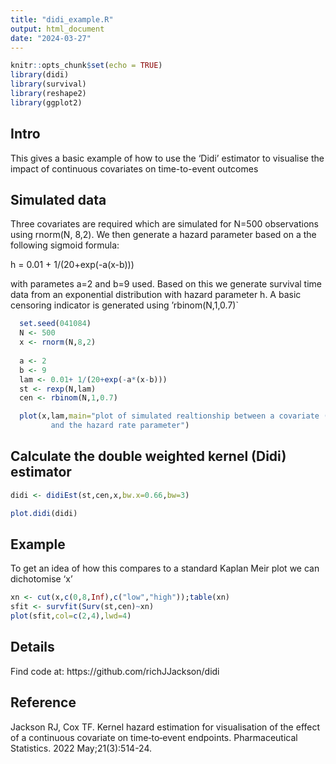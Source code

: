 ```yaml
---
title: "didi_example.R"
output: html_document
date: "2024-03-27"
---
```


```r
knitr::opts_chunk$set(echo = TRUE)
library(didi)
library(survival)
library(reshape2)
library(ggplot2)
```

## Intro

This gives a basic example of how to use the 'Didi' estimator to visualise the impact of continuous covariates on time-to-event outcomes

## Simulated data
Three covariates are required which are simulated for N=500 observations using 
rnorm(N, 8,2).  We then generate a hazard parameter based on a the following sigmoid formula:

h = 0.01 + 1/(20+exp(-a(x-b)))

with parametes a=2 and b=9 used.  Based on this we generate survival time data
from an exponential distribution with hazard parameter h.  A basic censoring
indicator is generated using 'rbinom(N,1,0.7)`


```r
  set.seed(041084)
  N <- 500
  x <- rnorm(N,8,2)
  
  a <- 2
  b <- 9
  lam <- 0.01+ 1/(20+exp(-a*(x-b)))
  st <- rexp(N,lam)
  cen <- rbinom(N,1,0.7)

  plot(x,lam,main="plot of simulated realtionship between a covariate (x)
         and the hazard rate parameter")
```

## Calculate the double weighted kernel (Didi) estimator


```r
didi <- didiEst(st,cen,x,bw.x=0.66,bw=3)
```


```r
plot.didi(didi)
```


## Example

To get an idea of how this compares to a standard Kaplan Meir plot we can 
dichotomise 'x'

```r

xn <- cut(x,c(0,8,Inf),c("low","high"));table(xn)
sfit <- survfit(Surv(st,cen)~xn)
plot(sfit,col=c(2,4),lwd=4)
```


## Details

Find code at: https://github.com/richJJackson/didi

## Reference

Jackson RJ, Cox TF. Kernel hazard estimation for visualisation of the effect of a continuous covariate on time‐to‐event endpoints. Pharmaceutical Statistics. 2022 May;21(3):514-24.



